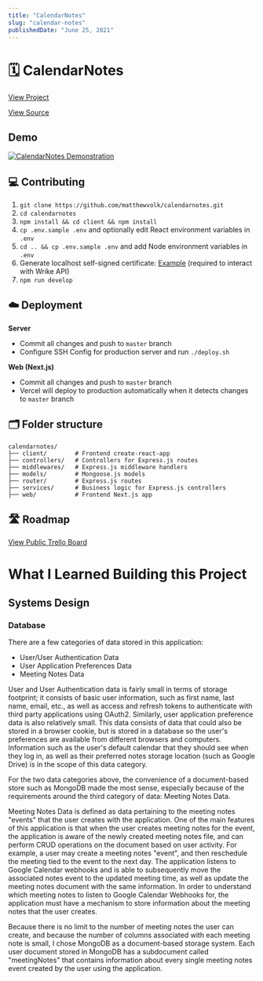 ```yaml
---
title: "CalendarNotes"
slug: "calendar-notes"
publishedDate: "June 25, 2021"
---
```


# 🗓 CalendarNotes

[View Project](https://calendarnotes.io)

[View Source](https://github.com/matthewvolk/calendarnotes)

## Demo

[![CalendarNotes Demonstration](https://embed-ssl.wistia.com/deliveries/0ab03963d7e9e65130366e3536344907.jpg?image_crop_resized=480x282&image_play_button=1&image_play_button_color=e65344EE)](https://volkmattj.wistia.com/medias/hhld2d17dn "CalendarNotes Demonstration")

## 💻 Contributing

1. `git clone https://github.com/matthewvolk/calendarnotes.git`
2. `cd calendarnotes`
3. `npm install && cd client && npm install`
4. `cp .env.sample .env` and optionally edit React environment variables in `.env`
5. `cd .. && cp .env.sample .env` and add Node environment variables in `.env`
6. Generate localhost self-signed certificate: [Example](https://stackoverflow.com/a/32169444) (required to interact with Wrike API)
7. `npm run develop`

## ☁️ Deployment

**Server**

- Commit all changes and push to `master` branch
- Configure SSH Config for production server and run `./deploy.sh`

**Web (Next.js)**

- Commit all changes and push to `master` branch
- Vercel will deploy to production automatically when it detects changes to `master` branch

## 🗂 Folder structure

```
calendarnotes/
├── client/        # Frontend create-react-app
├── controllers/   # Controllers for Express.js routes
├── middlewares/   # Express.js middleware handlers
├── models/        # Mongoose.js models
├── router/        # Express.js routes
├── services/      # Business logic for Express.js controllers
├── web/           # Frontend Next.js app
```

## 🛣 Roadmap

[View Public Trello Board](https://trello.com/b/DtfoFkpD/%F0%9F%97%93-calendarnotes)

# What I Learned Building this Project

## Systems Design

### Database

There are a few categories of data stored in this application:

- User/User Authentication Data
- User Application Preferences Data
- Meeting Notes Data

User and User Authentication data is fairly small in terms of storage footprint; it consists of basic user information, such as first name, last name, email, etc., as well as access and refresh tokens to authenticate with third party applications using OAuth2.
Similarly, user application preference data is also relatively small. This data consists of data that could also be stored in a browser cookie, but is stored in a database so the user's preferences are available from different browsers and computers. Information such as the user's default calendar that they should see when they log in, as well as their preferred notes storage location (such as Google Drive) is in the scope of this data category.

For the two data categories above, the convenience of a document-based store such as MongoDB made the most sense, especially because of the requirements around the third category of data: Meeting Notes Data.

Meeting Notes Data is defined as data pertaining to the meeting notes "events" that the user creates with the application. One of the main features of this application is that when the user creates meeting notes for the event, the application is aware of the newly created meeting notes file, and can perform CRUD operations on the document based on user activity. For example, a user may create a meeting notes "event", and then reschedule the meeting tied to the event to the next day. The application listens to Google Calendar webhooks and is able to subsequently move the associated notes event to the updated meeting time, as well as update the meeting notes document with the same information. In order to understand which meeting notes to listen to Google Calendar Webhooks for, the application must have a mechanism to store information about the meeting notes that the user creates.

Because there is no limit to the number of meeting notes the user can create, and because the number of columns associated with each meeting note is small, I chose MongoDB as a document-based storage system. Each user document stored in MongoDB has a subdocument called "meetingNotes" that contains information about every single meeting notes event created by the user using the application.

<!--

### Client/Server Relationship

## Application Architecture

### Bulletproof Node.js Architecture

## Programming Concepts

### Working with Date/Time

### Recursion and Folder Trees

### Authorization/Authentication

#### JSON Web Tokens

### SOLID Principles

### Testing (TDD, Red Green Refactor)

### OAuth2 Flows with Access and Refresh Token Exchanges

-->
